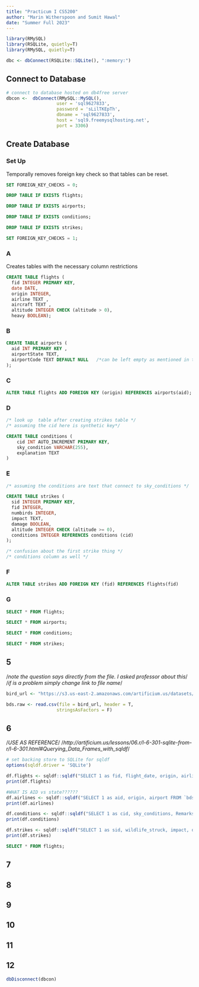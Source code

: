 ```yaml
---
title: "Practicum I CS5200"
author: "Marin Witherspoon and Sumit Hawal"
date: "Summer Full 2023"
---
```


```r
library(RMySQL)
library(RSQLite, quietly=T)
library(RMySQL, quietly=T)

dbc <- dbConnect(RSQLite::SQLite(), ":memory:")
```

## Connect to Database

```r
# connect to database hosted on db4free server
dbcon <-  dbConnect(RMySQL::MySQL(), 
                   user = 'sql9627833', 
                   password = 'sLilTKEpTh',
                   dbname = 'sql9627833', 
                   host = 'sql9.freemysqlhosting.net', 
                   port = 3306)
```

## Create Database

### Set Up

Temporally removes foreign key check so that tables can be reset.
```sql
SET FOREIGN_KEY_CHECKS = 0;
```

```sql
DROP TABLE IF EXISTS flights;
```

```sql
DROP TABLE IF EXISTS airports;
```

```sql
DROP TABLE IF EXISTS conditions;
```

```sql
DROP TABLE IF EXISTS strikes;
```

```sql
SET FOREIGN_KEY_CHECKS = 1;
```

### A

Creates tables with the necessary column restrictions
```sql
CREATE TABLE flights (
  fid INTEGER PRIMARY KEY,
  date DATE,
  origin INTEGER,
  airline TEXT ,
  aircraft TEXT ,
  altitude INTEGER CHECK (altitude > 0),
  heavy BOOLEAN);
```

### B

```sql
CREATE TABLE airports (
  aid INT PRIMARY KEY ,
  airportState TEXT,
  airportCode TEXT DEFAULT NULL   /*can be left empty as mentioned in the question*/
);
```

### C

```sql
ALTER TABLE flights ADD FOREIGN KEY (origin) REFERENCES airports(aid);
```

### D

```sql
/* look up  table after creating strikes table */
/* assuming the cid here is synthetic key*/

CREATE TABLE conditions (
    cid INT AUTO_INCREMENT PRIMARY KEY,
    sky_condition VARCHAR(255),
    explanation TEXT
)
```

### E

```sql
/* assuming the conditions are text that connect to sky_conditions */

CREATE TABLE strikes (
  sid INTEGER PRIMARY KEY,
  fid INTEGER,
  numbirds INTEGER,
  impact TEXT,
  damage BOOLEAN,
  altitude INTEGER CHECK (altitude >= 0),
  conditions INTEGER REFERENCES conditions (cid)
);

/* confusion about the first strike thing */
/* conditions column as well */
```

### F

```sql
ALTER TABLE strikes ADD FOREIGN KEY (fid) REFERENCES flights(fid)
```

### G

```sql
SELECT * FROM flights;
```

```sql
SELECT * FROM airports;
```

```sql
SELECT * FROM conditions;
```

```sql
SELECT * FROM strikes;
```

## 5

/*note the question says directly from the file. I asked professor about this*/
/*if is a problem simply change link to file name*/

```r
bird_url <- "https://s3.us-east-2.amazonaws.com/artificium.us/datasets/BirdStrikesData-V2.csv"

bds.raw <- read.csv(file = bird_url, header = T,
                   stringsAsFactors = F)
```

## 6

/*USE AS REFERENCE*/
/*http://artificium.us/lessons/06.r/l-6-301-sqlite-from-r/l-6-301.html#Querying_Data_Frames_with_sqldf*/

```r
# set backing store to SQLite for sqldf
options(sqldf.driver = 'SQLite')

df.flights <- sqldf::sqldf("SELECT 1 as fid, flight_date, origin, airline, model, altitude_ft, heavy_flag FROM `bds.raw` GROUP BY fid")
print(df.flights)

#WHAT IS AID vs state??????
df.airlines <- sqldf::sqldf("SELECT 1 as aid, origin, airport FROM `bds.raw` GROUP BY aid")
print(df.airlines)

df.conditions <- sqldf::sqldf("SELECT 1 as cid, sky_conditions, Remarks FROM `bds.raw` GROUP BY cid")
print(df.conditions)

df.strikes <- sqldf::sqldf("SELECT 1 as sid, wildlife_struck, impact, damage, altitude_ft, sky_conditions FROM `bds.raw` GROUP BY sid")
print(df.strikes)
```

```sql
SELECT * FROM flights;
```

## 7

## 8

## 9

## 10

## 11

## 12

```r
dbDisconnect(dbcon)
```
